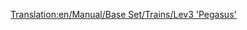 [[Translation:en/Manual/Base Set/Trains/Lev3 'Pegasus']]
{{hu/Manual/Base Set/Trains/Navbox Mozdonyok}}
{{hu/Manual/Base Set/Trains/Vonatok|Name=Lev4 'Kiméra'
|Image=[[File:en/Manual/Base Set/Trains/Lev4chimaerarhead.png]]
|Cost=£111,328 ($222,656)
|Speed=643 km/h (402 mph)
|Weight=300 t
|Power=20,000 LE (14.914 kW)
|Annual=£3,584 ($7,168)
|Designed=2037
|Lifespan=20
|Capacity=N/A
|Leírás=A leggyorsabb mozdony a játékban. A "Kiméra" találó elnevezés, hiszen ez az egyetlen kétfejű maglev-mozdony. 

Adottságainak lehető legteljesebb kihasználása a játék vége felé komoly kihívást jelenthet: csúcsebessége még az előző Lev3-énál is 33%-kal magasabb, tehát érdemes átgondolni, hogy [[hu/Előzési szakaszok|előzési szakaszokat]] hozunk létre dupla vágánypárok létesítésével, vagy a teljes korábbi maglev-állományt lecseréljük - ami viszont akkor tud igazán hasznos lenni, ha a megépíthető legnagyobb állomáshosszt még nem értük el.
|Valósság=A maglev negyedik generációjának valós megfelelője nincs, miután még második sincs. Viszont határozottan hasonlítható a Transrapid 09 vonatokra, de akár Disneyland egyik látványosságára, a ''Csillagok háborúja'' [http://starwarsmedia.hu/e107_plugins/content/content.php?content.617 Starspeeder 3000]-ére is.
}}
